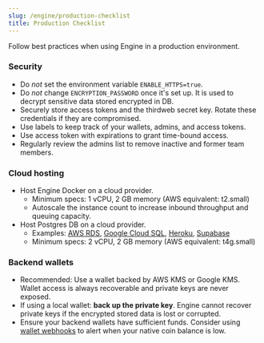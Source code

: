```yaml
---
slug: /engine/production-checklist
title: Production Checklist
---
```


Follow best practices when using Engine in a production environment.

### Security

- Do _not_ set the environment variable `ENABLE_HTTPS=true`.
- Do _not_ change `ENCRYPTION_PASSWORD` once it's set up. It is used to decrypt sensitive data stored encrypted in DB.
- Securely store access tokens and the thirdweb secret key. Rotate these credentials if they are compromised.
- Use labels to keep track of your wallets, admins, and access tokens.
- Use access token with expirations to grant time-bound access.
- Regularly review the admins list to remove inactive and former team members.

### Cloud hosting

- Host Engine Docker on a cloud provider.
  - Minimum specs: 1 vCPU, 2 GB memory (AWS equivalent: t2.small)
  - Autoscale the instance count to increase inbound throughput and queuing capacity.
- Host Postgres DB on a cloud provider.
  - Examples: [AWS RDS](https://aws.amazon.com/rds/postgresql/), [Google Cloud SQL](https://cloud.google.com/sql/docs/postgres), [Heroku](https://www.heroku.com/postgres), [Supabase](https://supabase.com/docs/guides/database/overview)
  - Minimum specs: 2 vCPU, 2 GB memory (AWS equivalent: t4g.small)

### Backend wallets

- Recommended: Use a wallet backed by AWS KMS or Google KMS. Wallet access is always recoverable and private keys are never exposed.
- If using a local wallet: **back up the private key**. Engine cannot recover private keys if the encrypted stored data is lost or corrupted.
- Ensure your backend wallets have sufficient funds. Consider using [wallet webhooks](/engine/webhooks) to alert when your native coin balance is low.
